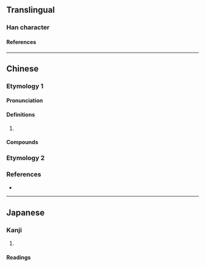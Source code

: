 {{character info}}
==Translingual==

===Han character===
{{Han char|rn=30|rad=口|as=05|sn=8|four=6103|canj=RYMY|ids=⿰口卡}}

====References====
{{Han ref|kx=0185.211|dkj=03517|hdz=10599.140|uh=5494}}

----

==Chinese==
{{zh-forms}}

===Etymology 1===

====Pronunciation====
{{zh-pron
|m=kǎ,kā
|c=kaa4,kaa1
|h=
|md=
|mn=
|w=
|cat=syllables
}}

====Definitions====
{{zh-hanzi}}

# {{n-g|Used in [[onomatopoeia]] and [[transcription]]s.}}

====Compounds====
{{zh-der|咔嚓|咔戲|咔唑|咔啉|咔嘰}}

===Etymology 2===
{{zh-see|哢|v}}

===References===
* {{R:twedu|B00331}}

----

==Japanese==

===Kanji===
{{ja-kanji|rs=口05}}

# {{rfdef|ja|sort=口05}}

====Readings====
{{ja-readings
|kanyoon=か
}}